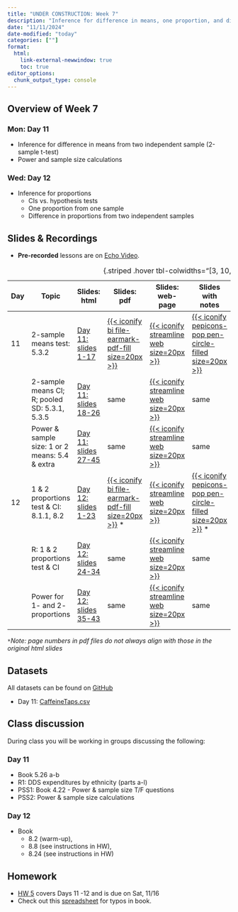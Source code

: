 ```yaml
---
title: "UNDER CONSTRUCTION: Week 7"
description: "Inference for difference in means, one proportion, and difference in proportions, and power"
date: "11/11/2024"
date-modified: "today"
categories: [""]
format: 
  html:
    link-external-newwindow: true
    toc: true
editor_options: 
  chunk_output_type: console
---
```


## Overview of Week 7

::::: grid
::: g-col-6
### Mon: Day 11

-   Inference for difference in means from two independent sample (2-sample t-test)
-   Power and sample size calculations
:::

::: g-col-6
### Wed: Day 12

-   Inference for proportions
    -   CIs vs. hypothesis tests
    -   One proportion from one sample
    -   Difference in proportions from two independent samples
:::
:::::

## Slides & Recordings

-   **Pre-recorded** lessons are on [Echo Video](https://echo360.org/section/af47457c-bed2-48d7-84ae-eaa2d44f9add/home).

| Day | Topic | Slides: html | Slides: pdf | Slides: web-page | Slides with notes | Recording Link | Duration | Code: qmd | Code: html |
|--------|--------|--------|--------|--------|--------|--------|--------|--------|--------|
| 11 | 2-sample means test: 5.3.2 | [Day 11: slides 1-17](../slides/Day11_bsta511.qmd) | [{{< iconify bi file-earmark-pdf-fill size=20px >}}](../slides_pdf/Day11_bsta511.pdf) | [{{< iconify streamline web size=20px >}}](../slides_md/Day11_bsta511_md.qmd) | [{{< iconify pepicons-pop pen-circle-filled size=20px >}}](../slides_notes/Day11_bsta511_2samp-t-test-notes.pdf) | [Day 11 Part 1](https://echo360.org/lesson/34c0539f-ea01-4566-9e0e-93ea72838f0c/classroom#sortDirection=desc) | 36 min | [{{< iconify simple-icons:quarto >}}](https://github.com/niederhausen/BSTA_511_F24/blob/main/slides_code/Day11_bsta511_code.qmd) | [{{< iconify ph file-html-light size=25px >}}](../slides_code/Day11_bsta511_code.qmd) |
|  | 2-sample means CI; R; pooled SD: 5.3.1, 5.3.5 | [Day 11: slides 18-26](../slides/Day11_bsta511.qmd#/step-5-conclusion-to-hypothesis-test) | same | [{{< iconify streamline web size=20px >}}](../slides_md/Day11_bsta511_md.qmd#step-5-conclusion-to-hypothesis-test) | same | [Day 11 Part 2](https://echo360.org/lesson/9dec3c7e-f174-405b-a382-12a0f7858c0a/classroom#sortDirection=desc) | 26 min | same | same |
|  | Power & sample size: 1 or 2 means: 5.4 & extra | [Day 11: slides 27-45](../slides/Day11_bsta511.qmd#/power-and-sample-size-calculations) | same | [{{< iconify streamline web size=20px >}}](../slides_md/Day11_bsta511_md.qmd#power-and-sample-size-calculations) | same | [Day 11 Part 3](https://echo360.org/lesson/0d8fbd2c-e88e-410d-ba61-175d4c7cc29b/classroom#sortDirection=desc) | 57 min | same | same |
| 12 | 1 & 2 proportions test & CI: 8.1.1, 8.2 | [Day 12: slides 1-23](../slides/Day12_bsta511.qmd) | [{{< iconify bi file-earmark-pdf-fill size=20px >}}](../slides_pdf/Day12_bsta511.pdf) \* | [{{< iconify streamline web size=20px >}}](../slides_md/Day12_bsta511_md.qmd) | [{{< iconify pepicons-pop pen-circle-filled size=20px >}}](../slides_notes/Day12_bsta511_notes.pdf) \* | [Day 12 Part 1](https://echo360.org/lesson/3fc18233-3a69-419d-8b7d-879b6613c5ec/classroom#sortDirection=desc) | 48 min | [{{< iconify simple-icons:quarto >}}](https://github.com/niederhausen/BSTA_511_F24/blob/main/slides_code/Day12_bsta511_code.qmd) | [{{< iconify ph file-html-light size=25px >}}](../slides_code/Day12_bsta511_code.qmd) |
|  | R: 1 & 2 proportions test & CI | [Day 12: slides 24-34](../slides/Day12_bsta511.qmd#/r-1--and-2-sample-proportions-tests) | same | [{{< iconify streamline web size=20px >}}](../slides_md/Day12_bsta511_md.qmd#r-1--and-2-sample-proportions-tests) | same | [Day 12 Part 2](https://echo360.org/lesson/6462b43c-c896-40b1-a32b-12fb2e24721e/classroom#sortDirection=desc) | 26 min | same | [{{< iconify ph file-html-light size=25px >}}](../slides_code/Day12_bsta511_code.qmd#r-1--and-2-sample-proportions-tests) |
|  | Power for 1- and 2- proportions | [Day 12: slides 35-43](../slides/Day12_bsta511.qmd#/power-sample-size-for-testing-proportions) | same | [{{< iconify streamline web size=20px >}}](../slides_md/Day12_bsta511_md.qmd#power-sample-size-for-testing-proportions) | same | [Day 12 Part 3](https://echo360.org/lesson/7728cf56-e775-4e8a-b1f1-ddb30236c033/classroom#sortDirection=desc) | 25 min | same | [{{< iconify ph file-html-light size=25px >}}](../slides_code/Day12_bsta511_code.qmd#power-sample-size-for-testing-proportions) |

: {.striped .hover tbl-colwidths="\[3, 10, 8, 5, 5, 5, 6, 6, 5, 5\]"}

`*`*Note: page numbers in pdf files do not always align with those in the original html slides*

## Datasets

All datasets can be found on [GitHub](https://github.com/niederhausen/BSTA_511_F24/tree/main/data)

-   Day 11: [CaffeineTaps.csv](/data/CaffeineTaps.csv)

## Class discussion

During class you will be working in groups discussing the following:

### Day 11

-   Book 5.26 a-b
-   R1: DDS expenditures by ethnicity (parts a-l)
-   PSS1: Book 4.22 - Power & sample size T/F questions
-   PSS2: Power & sample size calculations

### Day 12

-   Book
    -   8.2 (warm-up),
    -   8.8 (see instructions in HW),
    -   8.24 (see instructions in HW)

## Homework

-   [HW 5](../homework/HW_5_F24_bsta511.qmd) covers Days 11 -12 and is due on Sat, 11/16
-   Check out this [spreadsheet](https://docs.google.com/spreadsheets/d/1k_NivXZftdlRgRyTT3fUZCndW4eoXCzAs-DEIml6K3Y/edit?gid=0#gid=0) for typos in book.




